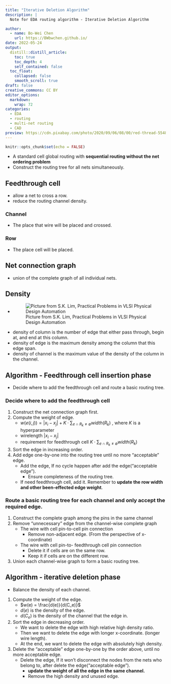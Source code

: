 ```yaml
---
title: "Iterative Deletion Algorithm"
description: |
  Note for EDA routing algorithm - Iterative Deletion Algorithm

author:
  - name: Bo-Wei Chen
    url: https://BWbwchen.github.io/
date: 2022-05-24
output:
  distill::distill_article:
    toc: true
    toc_depth: 4
    self_contained: false
  toc_float: 
    collapsed: false
    smooth_scroll: true
draft: false
creative_commons: CC BY
editor_options: 
  markdown: 
    wrap: 72
categories:
  - EDA
  - routing
  - multi-net routing
  - CAD
preview: https://cdn.pixabay.com/photo/2020/09/06/08/00/red-thread-5548304_960_720.jpg
---
```



```r
knitr::opts_chunk$set(echo = FALSE)
```

- A standard cell global routing with **sequential routing without the net ordering problem**
- Construct the routing tree for all nets simultaneously.



## Feedthrough cell
- allow a net to cross a row.
- reduce the routing channel density.


### Channel
- The place that wire will be placed and crossed.


### Row
- The place cell will be placed.


## Net connection graph
- union of the complete graph of all individual nets.


## Density
- ![Picture from S.K. Lim, Practical Problems in VLSI Physical Design Automation](https://i.imgur.com/IXuPQxT.png)
- density of column is the number of edge that either pass through, begin at, and end at this column.
- density of edge is the maximum density among the column that this edge span.
- density of channel is the maximum value of the density of the column in the channel.


## Algorithm - Feedthrough cell  insertion phase
- Decide where to add the feedthrough cell and route a basic routing tree.


### Decide where to add the feedthrough cell
1. Construct the net connection graph first.
2. Compute the weight of edge.
	- $w(e(i, j)) = |x_i - x_j| + K \cdot \sum_{e \cap R_k \neq \emptyset} width(R_k)$ , where $K$ is a hyperparameter
	- wirelength $|x_i - x_j|$
	- requirement for feedthrough cell $K \cdot \sum_{e \cap R_k \neq \emptyset} width(R_k)$
3. Sort the edge in increasing order.
4. Add edge one-by-one into the routing tree until no more "acceptable" edge.
	- Add the edge, If no cycle happen after add the edge("acceptable edge").
		- Ensure completeness of the routing tree.
	- If need feedthrough cell, add it. Remember to **update the row width and other been-effected edge weight**.


### Route a basic routing tree for each channel and only accept the required edge.
1. Construct the complete graph among the pins in the same channel
2. Remove "unnecessary" edge from the channel-wise complete graph
	- The wire with cell pin-to-cell pin connection
		- Remove non-adjacent edge. (From the perspective of x-coordinate)
	- The wire with cell pin-to- feedthrough cell pin connection
		- Delete it if cells are on the same row.
		- Keep it if cells are on the different row.
3. Union each channel-wise graph to form a basic routing tree.


## Algorithm - iterative deletion phase
- Balance the density of each channel.
1. Compute the weight of the edge.
	- $w(e) = \frac{d(e)}{d(C_e)}$
	- $d(e)$ is the density of the edge.
	- $d(C_e)$ is the density of the channel that the edge in.
2. Sort the edge in decreasing order.
	- We want to delete the edge with high relative high density ratio.
	- Then we want to delete the edge with longer x-coordinate. (longer wire length).
	- At the end, we want to delete the edge with absolutely high density.
3. Delete the "acceptable" edge one-by-one by the order above, until no more acceptable edge.
	- Delete the edge, If it won't disconnect the nodes from the nets who belong to, after delete the edge("acceptable edge").
		- **update the weight of all the edge in the same channel.**
		- Remove the high density and unused edge.
